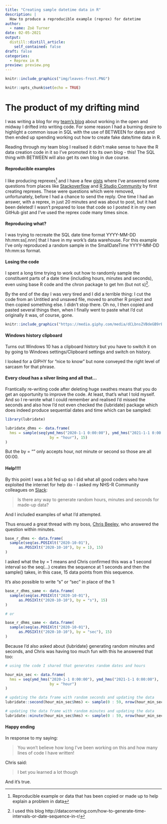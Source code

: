 ```yaml
---
title: "Creating sample datetime data in R"
description: |
  How to produce a reproducible example (reprex) for datetime 
author:
  - name: Zoë Turner
date: 02-05-2021
output:
  distill::distill_article:
    self_contained: false
draft: false
categories:
  - Reprex in R
preview: preview.png  
---
```


```r
knitr::include_graphics("img/leaves-frost.PNG")
```

```r
knitr::opts_chunk$set(echo = TRUE)
```

# The product of my drifting mind

I was writing a blog for my [team's blog](https://cdu-data-science-team.github.io/team-blog/) about working in the open and midway I drifted into writing code. For some reason I had a burning desire to highlight a common issue in SQL with the use of BETWEEN for dates and then ended up spending working out how to create fake date/time data in R. 

Reading through my team blog I realised it didn't make sense to have the R data creation code in it so I've promoted it to its own blog - this! The SQL thing with BETWEEN will also get its own blog in due course. 

#### Reproducible examples

I like producing reprexes^[Reproducible example or data that has been copied or made up to help explain a problem in data] and I have a few [gists](https://gist.github.com/Lextuga007) where I've answered some questions from places like [Stackoverflow](https://stackoverflow.com/) and [R Studio Community](https://community.rstudio.com/) by first creating reprexes. These were questions which were removed, unfortunately, before I had a chance to send the reply. One time I had an answer, with a reprex, in just 20 minutes and was about to post, but it had been deleted! I wasn't prepared to lose that code so I posted it in my own GitHub gist and I've used the reprex code many times since. 

#### Reproducing what?

I was trying to recreate the SQL date time format YYYY-MM-DD hh:mm:ss[.nnn] that I have in my work's data warehouse. For this example I've only reproduced a random sample in the SmallDateTime YYYY-MM-DD hh:mm:ss format.

#### Losing the code

I spent a long time trying to work out how to randomly sample the constituent parts of a date time (including hours, minutes and seconds), even using base R code and the chron package to get hm (but not s)^[I used this blog http://datacornering.com/how-to-generate-time-intervals-or-date-sequence-in-r/].

By the end of the day I was very tired and I did a terrible thing: I cut the code from an Untitled and unsaved file, moved to another R project and then copied something else. I didn't stop there. Oh no, I then copied and pasted several things then, when I finally went to paste what I'd cut originally it was, of course, gone. 

```r
knitr::include_graphics("https://media.giphy.com/media/dCLbnsZVBdeGB9rBma/giphy.gif")
```


#### Windows history clipboard

Turns out Windows 10 has a clipboard history but you have to switch it on by going to Windows settings/Clipboard settings and switch on history. 

I looked for a GIPHY for "nice to know" but none conveyed the right level of sarcasm for that phrase.

#### Every cloud has a silver lining and all that...

Frantically re-writing code after deleting huge swathes means that you do get an opportunity to improve the code. At least, that's what I told myself. And so I re-wrote what I could remember and realised I'd missed the seconds and also how I'd not even checked the {lubridate} package which does indeed produce sequential dates and time which can be sampled:

```r
library(lubridate)

lubridate_dhms <- data.frame(
  hms = sample(seq(ymd_hms("2020-1-1 0:00:00"), ymd_hms("2021-1-1 0:00:00"), 
                    by = "hour"), 15)
)
```

But the by = "" only accepts hour, not minute or second so those are all 00:00.

#### Help!!!!

By this point I was a bit fed up so I did what all good coders who have exploited the internet for help do - I asked my NHS-R Community colleagues on [Slack](nhsrcommunity.slack.com):

> Is there any way to generate random hours, minutes and seconds for made-up data? 

And I included examples of what I'd attempted.

Thus ensued a great thread with my boss, [Chris Beeley](https://twitter.com/ChrisBeeley), who answered the question within minutes.

```r

base_r_dhms <- data.frame(
  sample(seq(as.POSIXlt("2020-10-01"),
      as.POSIXlt("2020-10-10"), by = 1), 15)
)

```

I asked what the by = 1 means and Chris confirmed this was a 1 second interval so the seq(...) creates the sequence at 1 seconds and then the sample() takes, in this case, 15 data points from this sequence.

It's also possible to write "s" or "sec" in place of the 1:

```r

base_r_dhms_same <- data.frame(
  sample(seq(as.POSIXlt("2020-10-01"),
      as.POSIXlt("2020-10-10"), by = "s"), 15)
)

# or

base_r_dhms_same <- data.frame(
  sample(seq(as.POSIXlt("2020-10-01"),
      as.POSIXlt("2020-10-10"), by = "sec"), 15)
)

```

Because I'd also asked about {lubridate} generating random minutes and seconds, and Chris was having too much fun with this he answered that too:

```r

# using the code I shared that generates random dates and hours

hour_min_sec <- data.frame(
  hms = seq(ymd_hms("2020-1-1 0:00:00"), ymd_hms("2021-1-1 0:00:00"), 
                    by = "hour")
)

# updating the data frame with random seconds and updating the data
lubridate::second(hour_min_sec$hms) <- sample(0 : 59, nrow(hour_min_sec), replace = TRUE)

# updating the data frame with random minutes and updating the data
lubridate::minute(hour_min_sec$hms) <- sample(0 : 59, nrow(hour_min_sec), replace = TRUE)

```

#### Happy ending

In response to my saying:

>You won't believe how long I've been working on this and how many lines of code I have written!

Chris said:

>I bet you learned a lot though

And it's true.
